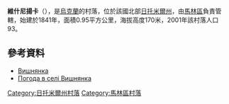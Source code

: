 {{coord|50|57|2|N|29|15|45|E|scale:30000|display=title}}

'''維什尼揚卡'''（{{lang-uk|Вишнянка}}），是[[烏克蘭|烏克蘭]]的村落，位於該國北部[[日托米爾州|日托米爾州]]，由[[馬林區|馬林區]]負責管轄，始建於1841年，面積0.95平方公里，海拔高度170米，2001年該村落人口93。

==參考資料==
* [https://web.archive.org/web/20160307061056/http://w1.c1.rada.gov.ua/pls/z7502/A005?rf7571=9861 Вишнянка]
* [http://weather.in.ua/ua/zhitomirskaja/3840 Погода в селі Вишнянка] {{Wayback|url=http://weather.in.ua/ua/zhitomirskaja/3840 |date=20111219133208 }}

{{DEFAULTSORT:Вишнянка}}
[[Category:日托米爾州村落|Category:日托米爾州村落]]
[[Category:馬林區村落|Category:馬林區村落]]


{{Zhytomyr-geo-stub}}